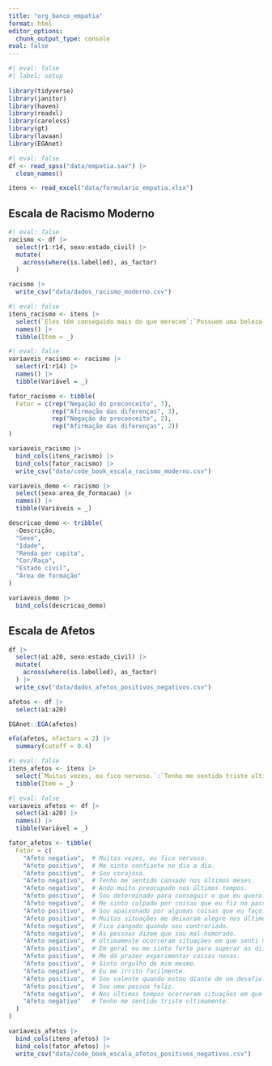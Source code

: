 ```yaml
---
title: "org_banco_empatia"
format: html
editor_options: 
  chunk_output_type: console
eval: false
---
```


```r
#| eval: false
#| label: setup
 
library(tidyverse)
library(janitor)
library(haven)
library(readxl)
library(careless)
library(gt)
library(lavaan)
library(EGAnet)
```

```r
#| eval: false
df <- read_spss("data/empatia.sav") |> 
  clean_names()

itens <- read_excel("data/formulario_empatia.xlsx")
```

## Escala de Racismo Moderno

```r
#| eval: false
racismo <- df |> 
  select(r1:r14, sexo:estado_civil) |> 
  mutate(
    across(where(is.labelled), as_factor)
  )
```

```r
racismo |> 
  write_csv("data/dados_racismo_moderno.csv")
```


```r
#| eval: false
itens_racismo <- itens |> 
  select(`Eles têm conseguido mais do que merecem`:`Possuem uma beleza diferente`) |> 
  names() |> 
  tibble(Item = _) 
```

```r
#| eval: false
variaveis_racismo <- racismo |> 
  select(r1:r14) |> 
  names() |> 
  tibble(Variável = _)
```

```r
fator_racismo <- tibble(
  Fator = c(rep("Negação do preconceito", 7),
            rep("Afirmação das diferenças", 3),
            rep("Negação do preconceito", 2),
            rep("Afirmação das diferenças", 2))
)
```

```r
variaveis_racismo |> 
  bind_cols(itens_racismo) |> 
  bind_cols(fator_racismo) |> 
  write_csv("data/code_book_escala_racismo_moderno.csv")
```

```r
variaveis_demo <- racismo |> 
  select(sexo:area_de_formacao) |> 
  names() |> 
  tibble(Variáveis = _)
```

```r
descricao_demo <- tribble(
  ~Descrição,
  "Sexo",
  "Idade",
  "Renda per capita",
  "Cor/Raça",
  "Estado civil",
  "Área de formação"
)
```

```r
variaveis_demo |> 
  bind_cols(descricao_demo)
```


## Escala de Afetos

```r
df |> 
  select(a1:a20, sexo:estado_civil) |> 
  mutate(
    across(where(is.labelled), as_factor)
  ) |> 
  write_csv("data/dados_afetos_positivos_negativos.csv")
```


```r
afetos <- df |> 
  select(a1:a20)

EGAnet::EGA(afetos)

efa(afetos, nfactors = 2) |> 
  summary(cutoff = 0.4)
```


```r
#| eval: false
itens_afetos <- itens |> 
  select(`Muitas vezes, eu fico nervoso.`:`Tenho me sentido triste ultimamente.`) |>   names() |> 
  tibble(Item = _) 
```

```r
#| eval: false
variaveis_afetos <- df |> 
  select(a1:a20) |> 
  names() |> 
  tibble(Variável = _)
```

```r
fator_afetos <- tibble(
  Fator = c(
    "Afeto negativo",  # Muitas vezes, eu fico nervoso.
    "Afeto positivo",  # Me sinto confiante no dia a dia.
    "Afeto positivo",  # Sou corajoso.
    "Afeto negativo",  # Tenho me sentido cansado nos últimos meses.
    "Afeto negativo",  # Ando muito preocupado nos últimos tempos.
    "Afeto positivo",  # Sou determinado para conseguir o que eu quero.
    "Afeto negativo",  # Me sinto culpado por coisas que eu fiz no passado.
    "Afeto positivo",  # Sou apaixonado por algumas coisas que eu faço.
    "Afeto positivo",  # Muitas situações me deixaram alegre nos últimos tempos.
    "Afeto negativo",  # Fico zangado quando sou contrariado.
    "Afeto negativo",  # As pessoas dizem que sou mal-humorado.
    "Afeto negativo",  # Ultimamente ocorreram situações em que senti muita raiva de algumas pessoas.
    "Afeto positivo",  # Em geral eu me sinto forte para superar as dificuldades da vida.
    "Afeto positivo",  # Me dá prazer experimentar coisas novas.
    "Afeto positivo",  # Sinto orgulho de mim mesmo.
    "Afeto negativo",  # Eu me irrito facilmente.
    "Afeto positivo",  # Sou valente quando estou diante de um desafio.
    "Afeto positivo",  # Sou uma pessoa feliz.
    "Afeto negativo",  # Nos últimos tempos ocorreram situações em que me senti humilhado.
    "Afeto negativo"   # Tenho me sentido triste ultimamente.
  )
)
```

```r
variaveis_afetos |> 
  bind_cols(itens_afetos) |> 
  bind_cols(fator_afetos) |> 
  write_csv("data/code_book_escala_afetos_positivos_negativos.csv")
```

